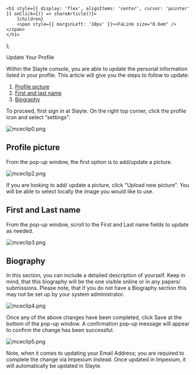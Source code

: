 

    <h1 style={{ display: 'flex', alignItems: 'center', cursor: 'pointer' }} onClick={() => shareArticle()}>
        {children} 
        <span style={{ marginLeft: '10px' }}><FaLink size="0.6em" /></span>
    </h1>
);

<ToastContainer />

<ClickableTitle>Update Your Profile</ClickableTitle>




Within the Slayte console, you are able to update the personal information listed in your profile. This article will give you the steps to follow to update:


1. [Profile picture](https://docs-for-customers.slayte.com/hc/en-us/articles/7725594404371-Update-Your-Profile-#h_01G7SS38TC1HAV5MYDHCWZ2MJX)
2. [First and last name](https://docs-for-customers.slayte.com/hc/en-us/articles/7725594404371-Update-Your-Profile-#h_01G7SVYQFZR0P4RYGQYDPFNM71)
3. [Biography](https://docs-for-customers.slayte.com/hc/en-us/articles/7725594404371-Update-Your-Profile-#h_01G7SW562P9RSG1A0RVH8SXHKC)


To proceed, first sign in at Slayte. On the right top corner, click the profile icon and select “settings”: 


![mceclip0.png](../../../resources/article-images/7725594404371-Update-Your-Profile_1.png)


## Profile picture


From the pop-up window, the first option is to add/update a picture. 


![mceclip2.png](../../../resources/article-images/7725594404371-Update-Your-Profile_2.png)


If you are looking to add/ update a picture, click "Upload new picture". You will be able to select locally the image you would like to use. 


## First and Last name


From the pop-up window, scroll to the First and Last name fields to update as needed. 


![mceclip3.png](../../../resources/article-images/7725594404371-Update-Your-Profile_3.png)


## Biography


In this section, you can include a detailed description of yourself. Keep in mind, that this biography will be the one visible online or in any papers/ submissions. Please note, that if you do not have a Biography section this may not be set up by your system administrator. 


![mceclip4.png](../../../resources/article-images/7725594404371-Update-Your-Profile_4.png)


Once any of the above changes have been completed, click Save at the bottom of the pop-up window. A confirmation pop-up message will appear to confirm the change has been successful.


![mceclip5.png](../../../resources/article-images/7725594404371-Update-Your-Profile_5.png)


Note, when it comes to updating your Email Address; you are required to complete the change via Impexium instead. Once updated in Impexium, it will automatically be updated in Slayte. 



